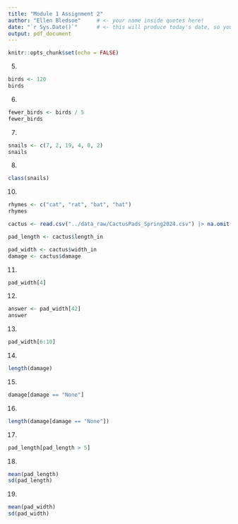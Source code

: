```yaml
---
title: "Module 1 Assignment 2"
author: "Ellen Bledsoe"     # <- your name inside quotes here!
date: "`r Sys.Date()`"      # <- this will produce today's date, so you can leave it
output: pdf_document
---
```


```r
knitr::opts_chunk$set(echo = FALSE)
```

5.  

```r
birds <- 120
birds
```

6.  

```r
fewer_birds <- birds / 5
fewer_birds
```

7.  

```r
snails <- c(7, 2, 19, 4, 0, 2)
snails
```

8.  

```r
class(snails)
```



10. 

```r
rhymes <- c("cat", "rat", "bat", "hat")
rhymes
```


```r
cactus <- read.csv("../data_raw/CactusPads_Spring2024.csv") |> na.omit()
```

```r
pad_length <- cactus$length_in
```

```r
pad_width <- cactus$width_in
damage <- cactus$damage
```

11. 

```r
pad_width[4]
```

12. 

```r
answer <- pad_width[42]
answer
```

13. 

```r
pad_width[6:10]
```

14. 

```r
length(damage)
```

15. 

```r
damage[damage == "None"]
```

16. 
```r
length(damage[damage == "None"])
```


17. 

```r
pad_length[pad_length > 5]
```

18. 

```r
mean(pad_length)
sd(pad_length)
```

19. 

```r
mean(pad_width)
sd(pad_width)
```
